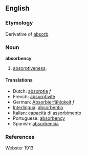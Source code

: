 ==English==
===Etymology===
Derivative of [[absorb]]
===Noun===
'''absorbency'''

#[[absorptiveness]].

====Translations====
*Dutch: [[absorptie]] ''f''
*French: [[absorptivité]]
*German: [[Absorbierfähigkeit]] ''f''
*[[Interlingua]]: [[absorbentia]]
*Italian: [[capacità di assorbimento]]
*Portuguese: [[absorbency]]
*Spanish: [[absorbencia]]

===References===
Webster 1913
